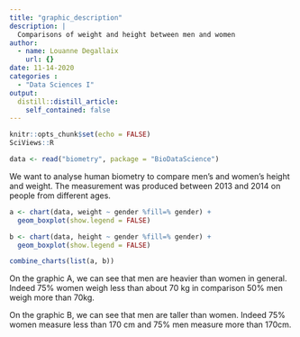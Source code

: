```yaml
---
title: "graphic_description"
description: |
  Comparisons of weight and height between men and women
author:
  - name: Louanne Degallaix
    url: {}
date: 11-14-2020
categories :
  - "Data Sciences I"
output:
  distill::distill_article:
    self_contained: false
---
```


```r
knitr::opts_chunk$set(echo = FALSE)
SciViews::R
```

```r
data <- read("biometry", package = "BioDataScience")
```

We want to analyse human biometry to compare men's and women's height and weight. The measurement was produced between 2013 and 2014 on people from different ages. 

```r
a <- chart(data, weight ~ gender %fill=% gender) +
  geom_boxplot(show.legend = FALSE)

b <- chart(data, height ~ gender %fill=% gender) +
  geom_boxplot(show.legend = FALSE)

combine_charts(list(a, b))
```

On the graphic A, we can see that men are heavier than women in general. Indeed 75% women weigh less than about 70 kg in comparison 50% men weigh more than 70kg. 

On the graphic B, we can see that men are taller than women. Indeed 75% women measure less than 170 cm and 75% men measure more than 170cm.

